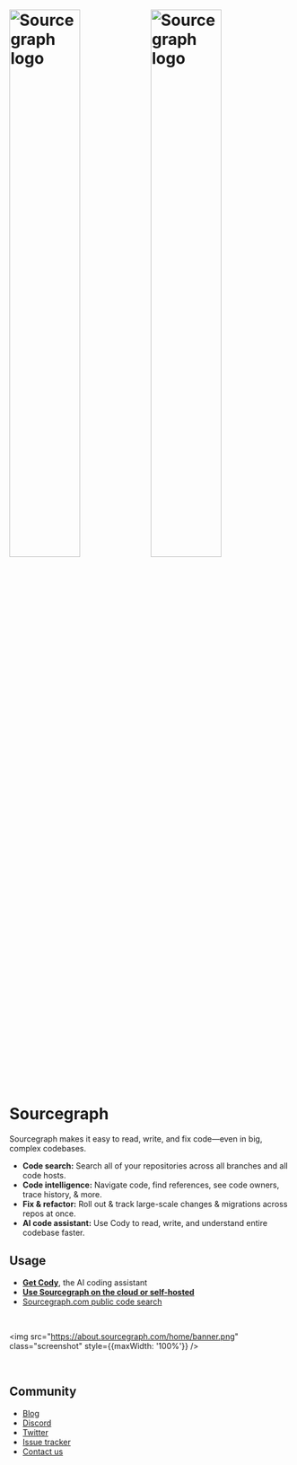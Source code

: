 # <img alt="Sourcegraph logo" src="/docs/sourcegraph-logo-dark.svg" width="50%" className="not-prose m-0 dark:block hidden" /><img alt="Sourcegraph logo" src="/docs/sourcegraph-logo-light.svg" width="50%" className="not-prose m-0 dark:hidden block" /><span class="sr-only">Sourcegraph</span>

Sourcegraph makes it easy to read, write, and fix code—even in big, complex codebases.

- **Code search:** Search all of your repositories across all branches and all code hosts.
- **Code intelligence:** Navigate code, find references, see code owners, trace history, & more.
- **Fix & refactor:** Roll out & track large-scale changes & migrations across repos at once.
- **AI code assistant:** Use Cody to read, write, and understand entire codebase faster.

## Usage

- [**Get Cody**](cody/overview/index.md), the AI coding assistant
- [**Use Sourcegraph on the cloud or self-hosted**](admin/deploy/index.md)
- [Sourcegraph.com public code search](https://sourcegraph.com/search)

<br/>

<img src="https://about.sourcegraph.com/home/banner.png" class="screenshot" style={{maxWidth: '100%'}} />

<br/>

<QuickLinks>
<QuickLink title="Sourcegraph 101" icon="installation" href="/getting-started" description="Learn how to use Sourcegraph." />
<QuickLink title="Sourcegraph Tour" icon="theming" href="/getting-started/tour" description="Take a tour of Sourcegraph’s features using real-world examples and use cases." />
</QuickLinks>

## Community

* [Blog](https://about.sourcegraph.com/blog/)
* [Discord](https://discord.gg/s2qDtYGnAE)
* [Twitter](https://twitter.com/sourcegraph)
* [Issue tracker](https://github.com/sourcegraph/sourcegraph/issues)
* [Contact us](https://about.sourcegraph.com/contact)
